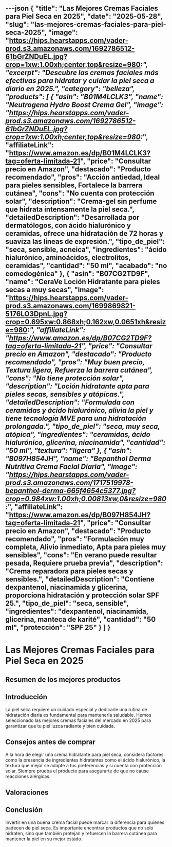 ---json
{
  "title": "Las Mejores Cremas Faciales para Piel Seca en 2025",
  "date": "2025-05-28",
  "slug": "las-mejores-cremas-faciales-para-piel-seca-2025",
  "image": "https://hips.hearstapps.com/vader-prod.s3.amazonaws.com/1692786512-61bGrZNDuEL.jpg?crop=1xw:1.00xh;center,top&resize=980:*",
  "excerpt": "Descubre las cremas faciales más efectivas para hidratar y cuidar la piel seca a diario en 2025.",
  "category": "belleza",
  "products": [
    {
      "asin": "B01M4LCLK3",
      "name": "Neutrogena Hydro Boost Crema Gel",
      "image": "https://hips.hearstapps.com/vader-prod.s3.amazonaws.com/1692786512-61bGrZNDuEL.jpg?crop=1xw:1.00xh;center,top&resize=980:*",
      "affiliateLink": "https://www.amazon.es/dp/B01M4LCLK3?tag=oferta-limitada-21",
      "price": "Consultar precio en Amazon",
      "destacado": "Producto recomendado",
      "pros": "Acción antiedad, Ideal para pieles sensibles, Fortalece la barrera cutánea",
      "cons": "No cuenta con protección solar",
      "description": "Crema-gel sin perfume que hidrata intensamente la piel seca.",
      "detailedDescription": "Desarrollada por dermatólogos, con ácido hialurónico y ceramidas, ofrece una hidratación de 72 horas y suaviza las líneas de expresión.",
      "tipo_de_piel": "seca, sensible, acneica",
      "ingredientes": "ácido hialurónico, aminoácidos, electrolitos, ceramidas",
      "cantidad": "50 ml",
      "acabado": "no comedogénica"
    },
    {
      "asin": "B07CG2TD9F",
      "name": "CeraVe Loción Hidratante para pieles secas a muy secas",
      "image": "https://hips.hearstapps.com/vader-prod.s3.amazonaws.com/1699869821-5176LO3DpnL.jpg?crop=0.695xw:0.868xh;0.162xw,0.0651xh&resize=980:*",
      "affiliateLink": "https://www.amazon.es/dp/B07CG2TD9F?tag=oferta-limitada-21",
      "price": "Consultar precio en Amazon",
      "destacado": "Producto recomendado",
      "pros": "Muy buen precio, Textura ligera, Refuerza la barrera cutánea",
      "cons": "No tiene protección solar",
      "description": "Loción hidratante apta para pieles secas, sensibles y atópicas.",
      "detailedDescription": "Formulada con ceramidas y ácido hialurónico, alivia la piel y tiene tecnología MVE para una hidratación prolongada.",
      "tipo_de_piel": "seca, muy seca, atópica",
      "ingredientes": "ceramidas, ácido hialurónico, glicerina, niacinamida",
      "cantidad": "50 ml",
      "textura": "ligera"
    },
    {
      "asin": "B097H854JH",
      "name": "Bepanthol Derma Nutritiva Crema Facial Diaria",
      "image": "https://hips.hearstapps.com/vader-prod.s3.amazonaws.com/1717519978-bepanthol-derma-665f4654c5377.jpg?crop=0.984xw:1.00xh;0.00813xw,0&resize=980:*",
      "affiliateLink": "https://www.amazon.es/dp/B097H854JH?tag=oferta-limitada-21",
      "price": "Consultar precio en Amazon",
      "destacado": "Producto recomendado",
      "pros": "Formulación muy completa, Alivio inmediato, Apta para pieles muy sensibles",
      "cons": "En verano puede resultar pesada, Requiere prueba previa",
      "description": "Crema reparadora para pieles secas y sensibles.",
      "detailedDescription": "Contiene dexpantenol, niacinamida y glicerina, proporciona hidratación y protección solar SPF 25.",
      "tipo_de_piel": "seca, sensible",
      "ingredientes": "dexpantenol, niacinamida, glicerina, manteca de karité",
      "cantidad": "50 ml",
      "protección": "SPF 25"
    }
  ]
}
---


# Las Mejores Cremas Faciales para Piel Seca en 2025

## Resumen de los mejores productos

<ProductRankingTable products={products} />

## Introducción

La piel seca requiere un cuidado especial y dedicarle una rutina de hidratación diaria es fundamental para mantenerla saludable. Hemos seleccionado las mejores cremas faciales del mercado en 2025 para garantizar que tu piel luzca radiante y bien cuidada.

## Consejos antes de comprar

A la hora de elegir una crema hidratante para piel seca, considera factores como la presencia de ingredientes hidratantes como el ácido hialurónico, la textura que mejor se adapte a tus preferencias y si cuenta con protección solar. Siempre prueba el producto para asegurarte de que no cause reacciones alérgicas.

## Valoraciones

<ProductDetailCard product={products[0]} />

<ProductDetailCard product={products[1]} />

<ProductDetailCard product={products[2]} />

## Conclusión

Invertir en una buena crema facial puede marcar la diferencia para quienes padecen de piel seca. Es importante encontrar productos que no solo hidraten, sino que también protejan y refuercen la barrera cutánea para mantener la piel en su mejor estado.
